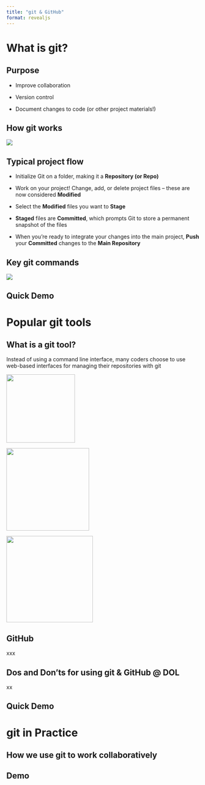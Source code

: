 ```yaml
---
title: "git & GitHub"
format: revealjs
---
```


# What is git?

## Purpose

-   Improve collaboration

-   Version control

-   Document changes to code (or other project materials!)

## How git works

[![](git-workflow-image-1.png)](https://newsletter.techworld-with-milan.com/p/how-to-learn-git)

## Typical project flow

-   Initialize Git on a folder, making it a **Repository (or Repo)**

-   Work on your project! Change, add, or delete project files -- these are now considered **Modified**

-   Select the **Modified** files you want to **Stage**

-   **Staged** files are **Committed**, which prompts Git to store a permanent snapshot of the files

-   When you're ready to integrate your changes into the main project, **Push** your **Committed** changes to the **Main Repository**

## Key git commands

![](git-workflow-image-2.png)

## Quick Demo

# Popular git tools

## What is a git tool?

Instead of using a command line interface, many coders choose to use web-based interfaces for managing their repositories with git

![](github-logo.png){width="179"}

![](bitbucket-logo.png){width="216"}

![](gitlab-logo.png){width="226"}

## GitHub

xxx

## Dos and Don'ts for using git & GitHub \@ DOL

xx

## Quick Demo

# git in Practice

## How we use git to work collaboratively

## Demo
